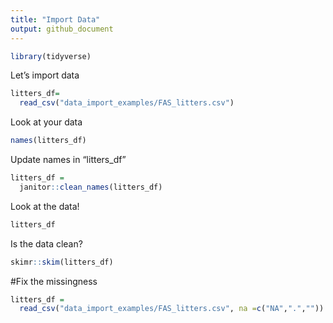 ```yaml
---
title: "Import Data"
output: github_document
---
```


```r
library(tidyverse)
```

Let's import data

```r
litters_df=
  read_csv("data_import_examples/FAS_litters.csv")
```

Look at your data

```r
names(litters_df)
```

Update names in "litters_df"

```r
litters_df = 
  janitor::clean_names(litters_df)
```

Look at the data!

```r
litters_df
```

Is the data clean?

```r
skimr::skim(litters_df)
```

#Fix the missingness

```r
litters_df =
  read_csv("data_import_examples/FAS_litters.csv", na =c("NA",".",""))
```

